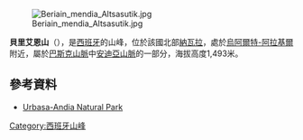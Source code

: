 [[Image:Beriain_mendia_Altsasutik.jpg|right]]

'''貝里艾恩山'''（{{lang-es|Sierra de San Donato}}），是[[西班牙|西班牙]]的山峰，位於該國北部[[納瓦拉|納瓦拉]]，處於[[烏阿爾特-阿拉基爾|烏阿爾特-阿拉基爾]]附近，屬於[[巴斯克山脈|巴斯克山脈]]中[[安迪亞山脈|安迪亞山脈]]的一部分，海拔高度1,493米。

==參考資料==
*[https://web.archive.org/web/20120320162341/http://www.parquedeurbasa.es/?url=introduccion&sec=1&idioma=eu Urbasa-Andia Natural Park]

{{Spain-geo-stub}}
[[Category:西班牙山峰|Category:西班牙山峰]]